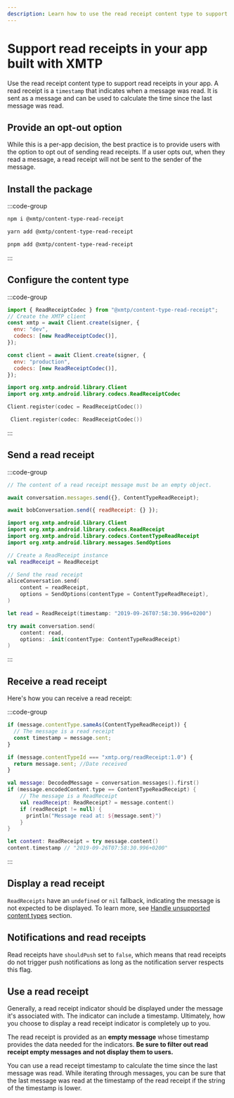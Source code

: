 ```yaml
---
description: Learn how to use the read receipt content type to support read receipts in your app built with XMTP
---
```


# Support read receipts in your app built with XMTP

Use the read receipt content type to support read receipts in your app. A read receipt is a `timestamp` that indicates when a message was read. It is sent as a message and can be used to calculate the time since the last message was read.

## Provide an opt-out option

While this is a per-app decision, the best practice is to provide users with the option to opt out of sending read receipts. If a user opts out, when they read a message, a read receipt will not be sent to the sender of the message.

## Install the package

:::code-group

```bash [npm]
npm i @xmtp/content-type-read-receipt
```

```bash [yarn]
yarn add @xmtp/content-type-read-receipt
```

```bash [pnpm]
pnpm add @xmtp/content-type-read-receipt
```

:::

## Configure the content type

:::code-group

```js [Browser]
import { ReadReceiptCodec } from "@xmtp/content-type-read-receipt";
// Create the XMTP client
const xmtp = await Client.create(signer, {
  env: "dev",
  codecs: [new ReadReceiptCodec()],
});
```

```js [React Native]
const client = await Client.create(signer, {
  env: "production",
  codecs: [new ReadReceiptCodec()],
});
```

```kotlin [Kotlin]
import org.xmtp.android.library.Client
import org.xmtp.android.library.codecs.ReadReceiptCodec

Client.register(codec = ReadReceiptCodec())
```

```swift [Swift]
 Client.register(codec: ReadReceiptCodec())
```

:::

## Send a read receipt

:::code-group

```js [Browser]
// The content of a read receipt message must be an empty object.

await conversation.messages.send({}, ContentTypeReadReceipt);
```

```jsx [React Native]
await bobConversation.send({ readReceipt: {} });
```

```kotlin [Kotlin]
import org.xmtp.android.library.Client
import org.xmtp.android.library.codecs.ReadReceipt
import org.xmtp.android.library.codecs.ContentTypeReadReceipt
import org.xmtp.android.library.messages.SendOptions

// Create a ReadReceipt instance
val readReceipt = ReadReceipt

// Send the read receipt
aliceConversation.send(
    content = readReceipt,
    options = SendOptions(contentType = ContentTypeReadReceipt),
)
```

```swift [Swift]
let read = ReadReceipt(timestamp: "2019-09-26T07:58:30.996+0200")

try await conversation.send(
    content: read,
    options: .init(contentType: ContentTypeReadReceipt)
)
```

:::

## Receive a read receipt

Here's how you can receive a read receipt:

:::code-group

```js [Browser]
if (message.contentType.sameAs(ContentTypeReadReceipt)) {
  // The message is a read receipt
  const timestamp = message.sent;
}
```

```js [React Native]
if (message.contentTypeId === "xmtp.org/readReceipt:1.0") {
  return message.sent; //Date received
}
```

```kotlin [Kotlin]
val message: DecodedMessage = conversation.messages().first()
if (message.encodedContent.type == ContentTypeReadReceipt) {
    // The message is a ReadReceipt
    val readReceipt: ReadReceipt? = message.content()
    if (readReceipt != null) {
      println("Message read at: ${message.sent}")
    }
}
```

```swift [Swift]
let content: ReadReceipt = try message.content()
content.timestamp // "2019-09-26T07:58:30.996+0200"
```

:::

## Display a read receipt

`ReadReceipts` have an `undefined` or `nil` fallback, indicating the message is not expected to be displayed. To learn more, see [Handle unsupported content types](/chat-apps/content-types/fallback) section.

## Notifications and read receipts

Read receipts have `shouldPush` set to `false`, which means that read receipts do not trigger push notifications as long as the notification server respects this flag.

## Use a read receipt

Generally, a read receipt indicator should be displayed under the message it's associated with. The indicator can include a timestamp. Ultimately, how you choose to display a read receipt indicator is completely up to you.

The read receipt is provided as an **empty message** whose timestamp provides the data needed for the indicators. **Be sure to filter out read receipt empty messages and not display them to users.**

You can use a read receipt timestamp to calculate the time since the last message was read. While iterating through messages, you can be sure that the last message was read at the timestamp of the read receipt if the string of the timestamp is lower.
